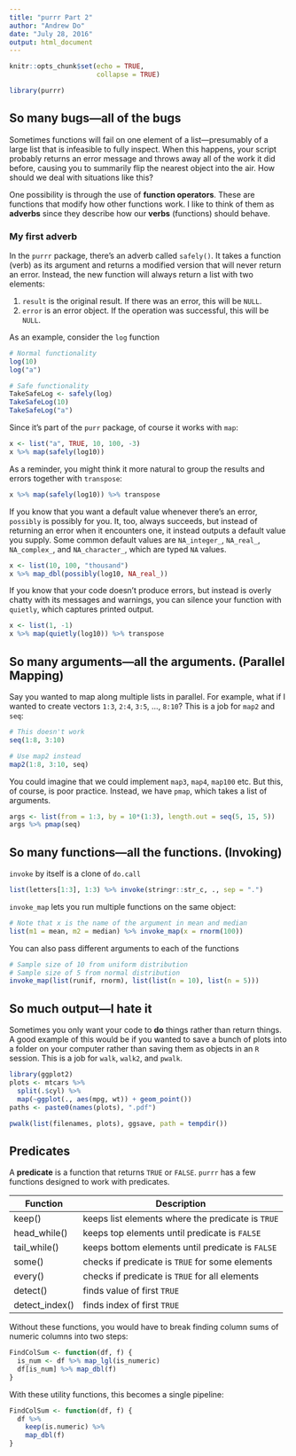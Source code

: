 ---
title: "purrr Part 2"
author: "Andrew Do"
date: "July 28, 2016"
output: html_document
---

```{r setup, include=FALSE}
knitr::opts_chunk$set(echo = TRUE,
                      collapse = TRUE)

library(purrr)
```

## So many bugs---all of the bugs

Sometimes functions will fail on one element of a list---presumably of a large list that is infeasible to fully inspect.  When this happens, your script probably returns an error message and throws away all of the work it did before, causing you to summarily flip the nearest object into the air.  How should we deal with situations like this?

One possibility is through the use of __function operators__.  These are functions that modify how other functions work.  I like to think of them as __adverbs__ since they describe how our __verbs__ (functions) should behave.

### My first adverb

In the `purrr` package, there's an adverb called `safely()`.  It takes a function (verb) as its argument and returns a modified version that will never return an error.  Instead, the new function will always return a list with two elements:

1. `result` is the original result.  If there was an error, this will be `NULL`.
2. `error` is an error object.  If the operation was successful, this will be `NULL`.

As an example, consider the `log` function
```{r, error = TRUE}
# Normal functionality
log(10)
log("a")

# Safe functionality
TakeSafeLog <- safely(log)
TakeSafeLog(10)
TakeSafeLog("a")
```

Since it's part of the `purr` package, of course it works with `map`:
```{r}
x <- list("a", TRUE, 10, 100, -3)
x %>% map(safely(log10))
```

As a reminder, you might think it more natural to group the results and errors together with `transpose`:
```{r}
x %>% map(safely(log10)) %>% transpose
```

If you know that you want a default value whenever there's an error, `possibly` is possibly for you.  It, too, always succeeds, but instead of returning an error when it encounters one, it instead outputs a default value you supply.  Some common default values are `NA_integer_`, `NA_real_`, `NA_complex_`, and `NA_character_`, which are typed `NA` values.

```{r}
x <- list(10, 100, "thousand")
x %>% map_dbl(possibly(log10, NA_real_))
```

If you know that your code doesn't produce errors, but instead is overly chatty with its messages and warnings, you can silence your function with `quietly`, which captures printed output.
```{r}
x <- list(1, -1)
x %>% map(quietly(log10)) %>% transpose
```


## So many arguments---all the arguments. (Parallel Mapping) 

Say you wanted to map along multiple lists in parallel.  For example, what if I wanted to create vectors `1:3`, `2:4`, `3:5`, ..., `8:10`? This is a job for `map2` and `seq`:

```{r, error = TRUE}
# This doesn't work
seq(1:8, 3:10)

# Use map2 instead
map2(1:8, 3:10, seq)
```

You could imagine that we could implement `map3`, `map4`, `map100` etc.  But this, of course, is poor practice.  Instead, we have `pmap`, which takes a list of arguments.

```{r}
args <- list(from = 1:3, by = 10*(1:3), length.out = seq(5, 15, 5))
args %>% pmap(seq)
```

## So many functions---all the functions. (Invoking)

`invoke` by itself is a clone of `do.call`
```{r}
list(letters[1:3], 1:3) %>% invoke(stringr::str_c, ., sep = ".")
```

`invoke_map` lets you run multiple functions on the same object:
```{r}
# Note that x is the name of the argument in mean and median
list(m1 = mean, m2 = median) %>% invoke_map(x = rnorm(100))
```

You can also pass different arguments to each of the functions
```{r}
# Sample size of 10 from uniform distribution
# Sample size of 5 from normal distribution
invoke_map(list(runif, rnorm), list(list(n = 10), list(n = 5)))
```

## So much output---I hate it

Sometimes you only want your code to __do__ things rather than return things.  A good example of this would be if you wanted to save a bunch of plots into a folder on your computer rather than saving them as objects in an `R` session.  This is a job for `walk`, `walk2`, and `pwalk`.

```{r}
library(ggplot2)
plots <- mtcars %>% 
  split(.$cyl) %>% 
  map(~ggplot(., aes(mpg, wt)) + geom_point())
paths <- paste0(names(plots), ".pdf")

pwalk(list(filenames, plots), ggsave, path = tempdir())
```

## Predicates

A __predicate__ is a function that returns `TRUE` or `FALSE`.  `purrr` has a few functions designed to work with predicates.

Function | Description
-------- | -------------------------------------------------
keep()   | keeps list elements where the predicate is `TRUE`
head_while() | keeps top elements until predicate is `FALSE`
tail_while() | keeps bottom elements until predicate is `FALSE`
some()       | checks if predicate is `TRUE` for some elements
every()      | checks if predicate is `TRUE` for all elements
detect()     | finds value of first `TRUE`
detect_index() | finds index of first `TRUE`

Without these functions, you would have to break finding column sums of numeric columns into two steps:
```{r}
FindColSum <- function(df, f) {
  is_num <- df %>% map_lgl(is_numeric)
  df[is_num] %>% map_dbl(f)
}
```

With these utility functions, this becomes a single pipeline:

```{r}
FindColSum <- function(df, f) {
  df %>%
    keep(is.numeric) %>%
    map_dbl(f)
}
```







